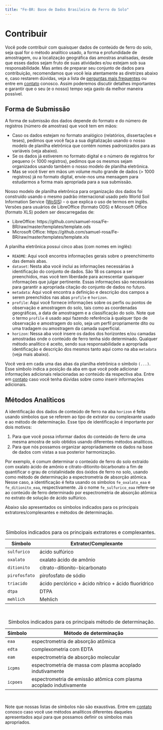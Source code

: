 ```yaml
---
title: "Fe-BR: Base de Dados Brasileira de Ferro do Solo"
---
```


Contribuir
=================================

Você pode contribuir com quaisquer dados de conteúdo de ferro do solo, seja qual for o método analítico usado,
a forma e profundidade de amostragem, ou a localização geográfica das amostras analisadas, desde que esses
dados sejam fruto de suas atividades e/ou estejam sob sua responsabilidade. Mas antes de preparar seu conjunto
de dados para contribuição, recomendamos que você leia atentamente as diretrizes abaixo e, caso restarem 
dúvidas, veja a lista de [perguntas mais frequentes](faq.html) ou entre em [contato](contact.html) conosco.
Assim poderemos discutir detalhes importantes e garantir que o seu (e o nosso) tempo seja gasto da melhor
maneira possível.

## Forma de Submissão

A forma de submissão dos dados depende do formato e do número de registros (número de amostras) que você tem 
em mãos:

* Caso os dados estejam no formato analógico (relatórios, dissertações e teses), pedimos que você faça a sua
  digitalização usando o nosso modelo de planilha eletrônica que contém nomes padronizados para as variáveis
  (veja abaixo).
* Se os dados já estiverem no formato digital e o número de registros for pequeno (< 1000 registros), pedimos
  que os mesmos sejam organizados usando também o nosso modelo de planilha eletrônica.
* Mas se você tiver em mãos um volume muito grande de dados (> 1000 registros) já no formato digital, 
  envie-nos uma mensagem para estudarmos a forma mais apropriada para a sua submissão.

Nosso modelo de planilha eletrônica para organização dos dados foi construído usando o mesmo padrão
internacional usado pelo World Soil Information Service ([WoSIS](http://www.isric.org/data/wosis)) -- o que
explica o uso de termos em inglês. Versões para usuários de LibreOffice (formato ODS) e 
Microsoft Office (formato XLS) podem ser descarregadas de:

* LibreOffice: https://github.com/samuel-rosa/Fe-BR/raw/master/templates/template.ods
* Microsoft Office: https://github.com/samuel-rosa/Fe-BR/raw/master/templates/template.xls

A planilha eletrônica possui cinco abas (com nomes em inglês):

* `README`: Aqui você encontra informações gerais sobre o preenchimento das demais abas.
* `dataset`: Nesta aba você inclui as informações necessárias à identificação do conjunto de dados. São 18 os
  campos a ser preenchidos, mas você tem liberdade para acrescentar quaisquer informações que julgar
  pertinente. Essas informações são necessárias para garantir a apropriada citação do conjunto de dados no 
  futuro.
* `metadata`: Aqui você encontra a definição e descrição dos campos a serem preenchidos nas abas `profile` e
  `horizon`.
* `profile`: Aqui você fornece informações sobre os perfis ou pontos de observação e amostragem do solo, tais
  como as coordenadas geográficas, a data de amostragem e a classificação do solo. Note que o termo `profile`
  é usado aqui fazendo referência à qualquer tipo de observação e amostragem do solo, seja um perfil 
  propriamente dito ou uma tradagem ou amostragem da camada superficial.
* `horizon`: Nessa aba você insere os dados dos horizontes e/ou camadas amostradas onde o conteúdo de ferro
  tenha sido determinado. Qualquer método analítico é aceito, sendo sua responsabilidade a apropriada 
  identificação e descrição dos mesmos tanto aqui como na aba `metadata` (veja mais abaixo).
  
Você verá em cada uma das abas da planilha eletrônica o símbolo `(...)`. Esse símbolo indica a posição da aba
em que você pode adicionar informações adicionais relacionadas ao conteúdo da respectiva aba. Entre em 
[contato](contact.html) caso você tenha dúvidas sobre como inserir informações adicionais.

## Métodos Analíticos

A identificação dos dados de conteúdo de ferro na aba `horizon` é feita usando símbolos que se referem ao tipo
de extrator ou complexante usado e ao método de determinação. Esse tipo de identificação é importante por dois
motivos:

1. Para que você possa informar dados do conteúdo de ferro de uma mesma amostra de solo obtidos usando 
diferentes métodos analíticos.
2. Para que nós possamos organizar apropriadamente os dados na base de dados com vistas a sua posterior
harmonização.

Por exemplo, é comum determinar o conteúdo de ferro do solo extraído com oxalato ácido de amônio e
citrato-ditionito-bicarbonato a fim de quantificar o grau de cristalinidade dos óxidos de ferro no solo, 
usando como método de determinação a espectrometria de absorção atômica. Nesse caso, a identificação é feita 
usando os símbolos `fe_oxalato_eaa` e `fe_ditionito_eaa`, respectivamente. Já o nome `fe_sulfurico_eaa` 
refere-se ao conteúdo de ferro determinado por espectrometria de absorção atômica no extrato de solução de
ácido sulfúrico.

Abaixo são apresentados os símbolos indicados para os principais extratores/complexantes e métodos de 
determinação.

<br>

| Símbolo       | Extrator/Complexante                                 |
|---------------|------------------------------------------------------|
| `sulfurico`   | ácido sulfúrico                                      |
| `oxalato`     | oxalato ácido de amônio                              |
| `ditionito`   | citrato-ditionito-bicarbonato                        |
| `pirofosfato` | pirofosfato de sódio                                 |
| `triacido`    | ácido perclórico + ácido nítrico + ácido fluorídrico |
| `dtpa`        | DTPA                                                 |
| `mehlich`     | Mehlich                                              |
Table: Símbolos indicados para os principais extratores e complexantes.

<br>

| Símbolo  | Método de determinação                                              |
|----------|---------------------------------------------------------------------|
| `eaa`    | espectrometria de absorção atômica                                  |
| `edta`   | complexometria com EDTA                                             |
| `eam`    | espectrometria de absorção molecular                                |
| `icpms`  | espectrometria de massa com plasma acoplado indutivamente           |
| `icpoes` | espectrometria de emissão atômica com plasma acoplado indutivamente |
Table: Símbolos indicados para os principais método de determinação.

<br>

Note que nossas listas de símbolos não são exaustivas. Entre em [contato](contact.html) conosco caso você use
métodos analíticos diferentes daqueles apresentados aqui para que possamos definir os símbolos mais
apropriados.
